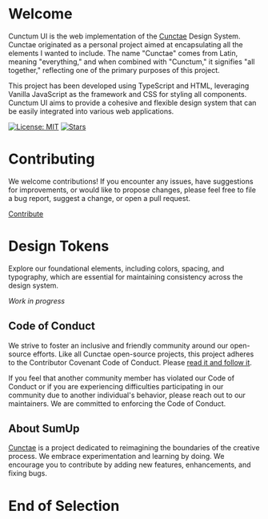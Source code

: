 # Welcome

Cunctum UI is the web implementation of the [Cunctae](https://cunctae.com/) Design System. 
Cunctae originated as a personal project aimed at encapsulating all the elements I wanted to include. The name "Cunctae" comes from Latin, meaning "everything," and when combined with "Cunctum," it signifies "all together," reflecting one of the primary purposes of this project.

This project has been developed using TypeScript and HTML, leveraging Vanilla JavaScript as the framework and CSS for styling all components. Cunctum UI aims to provide a cohesive and flexible design system that can be easily integrated into various web applications.

[![License: MIT](https://img.shields.io/badge/License-MIT-yellow.svg)](https://github.com/Cunctae/cunctum-ui/tree/main/LICENSE)
[![Stars](https://img.shields.io/github/stars/Cunctae/cunctum-ui?style=social)](https://github.com/Cunctae/cunctum-ui)

# Contributing

We welcome contributions! If you encounter any issues, have suggestions for improvements, or would like to propose changes, please feel free to file a bug report, suggest a change, or open a pull request.

[Contribute](Contributing/Overview/Docs)

# Design Tokens

Explore our foundational elements, including colors, spacing, and typography, which are essential for maintaining consistency across the design system.

*Work in progress*

## Code of Conduct

We strive to foster an inclusive and friendly community around our open-source efforts. Like all Cunctae open-source projects, this project adheres to the Contributor Covenant Code of Conduct. Please [read it and follow it](https://github.com/Cunctae/cunctum-ui/blob/main/CODE_OF_CONDUCT.md).

If you feel that another community member has violated our Code of Conduct or if you are experiencing difficulties participating in our community due to another individual's behavior, please reach out to our maintainers. We are committed to enforcing the Code of Conduct.

## About SumUp

[Cunctae](https://cunctae.com/) is a project dedicated to reimagining the boundaries of the creative process. We embrace experimentation and learning by doing. We encourage you to contribute by adding new features, enhancements, and fixing bugs.

# End of Selection
